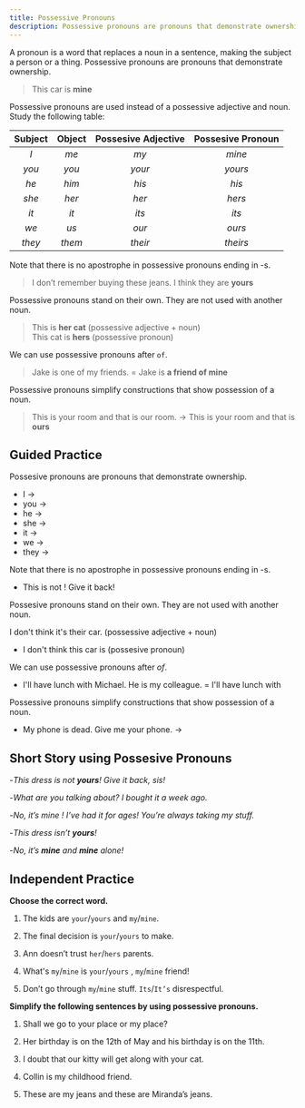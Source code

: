 ```yaml
---
title: Possessive Pronouns
description: Possessive pronouns are pronouns that demonstrate ownership
---
```


A pronoun is a word that replaces a noun in a sentence, making the subject a person or a thing. Possessive pronouns are pronouns that demonstrate ownership.

> This car is **mine**

Possessive pronouns are used instead of a possessive adjective and noun. Study the following table:

| Subject | Object | Possesive Adjective | Possesive Pronoun |
| :-----: | :----: | :-----------------: | :---------------: |
|   _I_   |  _me_  |        _my_         |      _mine_       |
|  _you_  | _you_  |       _your_        |      _yours_      |
|  _he_   | _him_  |        _his_        |       _his_       |
|  _she_  | _her_  |        _her_        |      _hers_       |
|  _it_   |  _it_  |        _its_        |       _its_       |
|  _we_   |  _us_  |        _our_        |      _ours_       |
| _they_  | _them_ |       _their_       |     _theirs_      |

Note that there is no apostrophe in possessive pronouns ending in -s.

> I don’t remember buying these jeans. I think they are **yours**

Possessive pronouns stand on their own. They are not used with another noun.

> This is **her cat** (possessive adjective + noun)  
> This cat is **hers** (possessive pronoun)

We can use possessive pronouns after `of`.

> Jake is one of my friends. = Jake is **a friend of mine**

Possessive pronouns simplify constructions that show possession of a noun.

> This is your room and that is our room. → This is your room and that is **ours**

## Guided Practice

<Callout mt={8}>Possesive pronouns are pronouns that demonstrate ownership.</Callout>

- I → <Blank /> <Tooltip content="mine" />
- you → <Blank /> <Tooltip content="yours" />
- he → <Blank /> <Tooltip content="his" />
- she → <Blank /> <Tooltip content="hers" />
- it → <Blank /> <Tooltip content="its" />
- we → <Blank /> <Tooltip content="ours" />
- they → <Blank /> <Tooltip content="theirs" />

<Callout>Note that there is no apostrophe in possessive pronouns ending in -s.</Callout>

- This is not <Blank /> ! Give it back! <Tooltip content="yours" />

<Callout>
  Possesive pronouns stand on their own. They are not used with another noun.
</Callout>

I don't think it's their car. (possessive adjective + noun)

- I don't think this car is <Blank /> (possesive pronoun) <Tooltip content="theirs"/>

<Callout>We can use possessive pronouns after _of_.</Callout>

- I'll have lunch with Michael. He is my colleague. = I'll have lunch with <Blank /> <Tooltip content="a collegue of mine"/>

<Callout>
  Possessive pronouns simplify constructions that show possession of a noun.
</Callout>

- My phone is dead. Give me your phone. → <Tooltip content="My phone is dead. Give me yours."/>

## Short Story using Possesive Pronouns

-_This dress is not **yours**! Give it back, sis!_

-_What are you talking about? I bought it a week ago._

-_No, it’s mine ! I’ve had it for ages! You’re always taking my stuff._

-_This dress isn’t **yours**!_

-_No, it’s **mine** and **mine** alone!_

## Independent Practice

**Choose the correct word.**

1. The kids are `your`/`yours` and `my`/`mine`. <Tooltip content="yours, mine" />

2. The final decision is `your`/`yours` to make. <Tooltip content="yours" />

3. Ann doesn’t trust `her`/`hers` parents. <Tooltip content="her" />

4. What's `my`/`mine` is `your`/`yours` , `my`/`mine` friend! <Tooltip content="mine, yours, my" />

5. Don’t go through `my`/`mine` stuff. `Its`/`It’s` disrespectful. <Tooltip content="my, It's" />

**Simplify the following sentences by using possessive pronouns.**

1. Shall we go to your place or my place? <Tooltip content="Shall we go to your place or mine?" />

2. Her birthday is on the 12th of May and his birthday is on the 11th. <Tooltip content="Her birthday is on the 12th of May and his is on the 11th" />

3. I doubt that our kitty will get along with your cat. <Tooltip content="I doubt that our kitty will get along with yours" />

4. Collin is my childhood friend. <Tooltip content="Collin is a childhood friend of mine" />

5. These are my jeans and these are Miranda’s jeans. <Tooltip content="These are my jeans and these are hers" />

